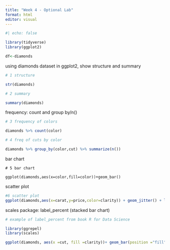 ```yaml
---
title: "Week 4 - Optional Lab"
format: html
editor: visual
---
```


```r

#| echo: false

library(tidyverse) 
library(ggplot2)

df<-diamonds

```

using diamonds dataset in ggplot2, show structure and summary

```r

# 1 structure

str(diamonds)

# 2 summary

summary(diamonds)

```

frequency: count and group by/n()
```r

# 3 frequency of colors

diamonds %>% count(color)

# 4 freq of cuts by color

diamonds %>% group_by(color,cut) %>% summarize(n())

```

bar chart
``` x

# 5 bar chart

ggplot(diamonds,aes(x=color,fill=color))+geom_bar()
```

scatter plot
```r

#6 scatter plot 
ggplot(diamonds,aes(x=carat,y=price,color=clarity)) + geom_jitter() + labs(title="Price of Diamonds by Carats and Clarity")
```

scales package: label_percent (stacked bar chart)

```r
# example of label_percent from book R for Data Science 

library(ggrepel) 
library(scales)

ggplot(diamonds, aes(x =cut, fill =clarity))+ geom_bar(position ="fill")+ scale_y_continuous(name ="Percentage", labels =label_percent())
```